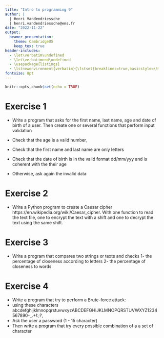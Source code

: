 ```yaml
---
title: "Intro to programming 9"
author: |
  | Henri Vandendriessche
  | henri.vandendriessche@ens.fr
date: "2022-11-22"
output:
  beamer_presentation:
    theme: CambridgeUS
    keep_tex: true
header-includes:
  - \let\verbatim\undefined
  - \let\verbatimend\undefined
  - \usepackage{listings}
  - \lstnewenvironment{verbatim}{\lstset{breaklines=true,basicstyle=\ttfamily\footnotesize}}{}
fontsize: 8pt
---
```


```r
knitr::opts_chunk$set(echo = TRUE)
```


Exercise 1
========================================================

- Write a program that asks for the first name, last name, age and date of birth of a user. Then create one or several functions that perform input validation 

- Check that the age is a valid number, 

- Check that the first name and last name are only letters

- Check that the date of birth is in the valid format dd/mm/yyy and is coherent with the their age

- Otherwise, ask again the invalid data


Exercise 2 
========================================================

- Write a Python program to create a Caesar cipher https://en.wikipedia.org/wiki/Caesar_cipher. With one function to read the text file, one to encrypt the text with a shift and one to decrypt the text using the same shift.


Exercise 3 
========================================================

- Write a program that compares two strings or texts and checks 1- the percentage of closeness according to letters 2- the percentage of closeness to words


Exercise 4
========================================================

- Write a program that try to perform a Brute-force attack:
- using these characters abcdefghijklmnopqrstuvwxyzABCDEFGHIJKLMNOPQRSTUVWXYZ1234567890-_.+!:;?,
- Ask the user a password (1 - 15 character)
- Then write a program that try every possible combination of a a set of character


